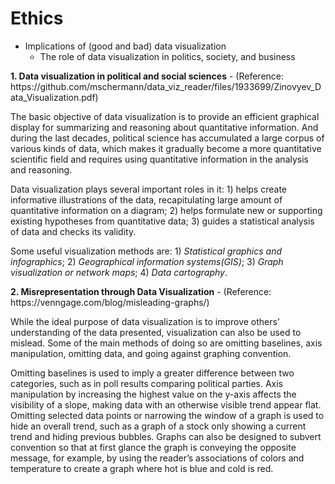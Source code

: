# Ethics

+ Implications of (good and bad) data visualization
    + The role of data visualization in politics, society, and business


**1. Data visualization in political and social sciences**
   - (Reference: https://github.com/mschermann/data_viz_reader/files/1933699/Zinovyev_Data_Visualization.pdf)

   The basic objective of data visualization is to provide an efficient graphical display for summarizing and reasoning about    quantitative information. And during the last decades, political science has accumulated a large corpus of various kinds      of data, which makes it gradually become a more quantitative scientific field and requires using quantitative information      in the analysis and reasoning. 

   Data visualization plays several important roles in it: 1) helps create informative illustrations of the data,                recapitulating large amount of quantitative information on a diagram; 2) helps formulate new or supporting existing            hypotheses from quantitative data; 3) guides a statistical analysis of data and checks its validity.

   Some useful visualization methods are: 1) _Statistical graphics and infographics_; 2) _Geographical information systems(GIS)_; 3) _Graph visualization or network maps_; 4) _Data cartography_.

**2. Misrepresentation through Data Visualization**
   - (Reference: https://venngage.com/blog/misleading-graphs/)

While the ideal purpose of data visualization is to improve others' understanding of the data presented, visualization can also be used to mislead. Some of the main methods of doing so are omitting baselines, axis manipulation, omitting data, and going against graphing convention.

Omitting baselines is used to imply a greater difference between two categories, such as in poll results comparing political parties. Axis manipulation by increasing the highest value on the y-axis affects the visibility of a slope, making data with an otherwise visible trend appear flat. Omitting selected data points or narrowing the window of a graph is used to hide an overall trend, such as a graph of a stock only showing a current trend and hiding previous bubbles. Graphs can also be designed to subvert convention so that at first glance the graph is conveying the opposite message, for example, by using the reader's associations of colors and temperature to create a graph where hot is blue and cold is red.

